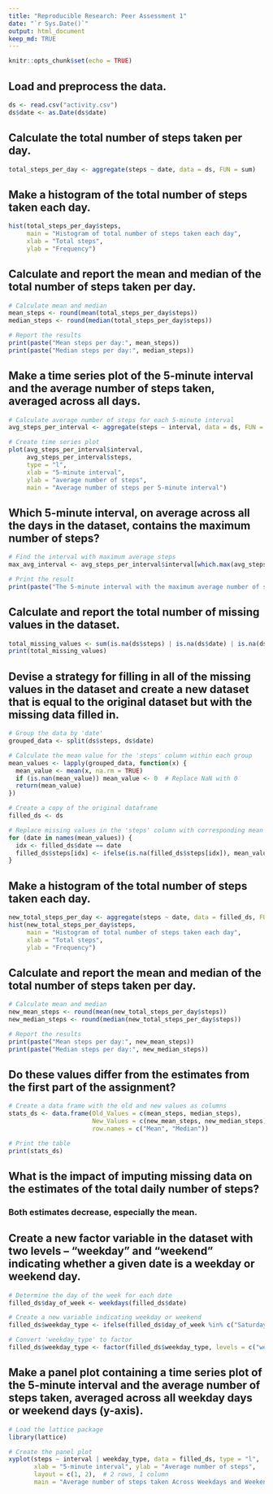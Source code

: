 ---
title: "Reproducible Research: Peer Assessment 1"
date: "`r Sys.Date()`"
output: html_document
keep_md: TRUE
---

```{r setup, include=FALSE}
knitr::opts_chunk$set(echo = TRUE)
```

## Load and preprocess the data.

```{r}
ds <- read.csv("activity.csv")
ds$date <- as.Date(ds$date)
```

## Calculate the total number of steps taken per day.

```{r}
total_steps_per_day <- aggregate(steps ~ date, data = ds, FUN = sum)
```

## Make a histogram of the total number of steps taken each day.

```{r}
hist(total_steps_per_day$steps,
     main = "Histogram of total number of steps taken each day",
     xlab = "Total steps",
     ylab = "Frequency")
```

## Calculate and report the mean and median of the total number of steps taken per day.

```{r}
# Calculate mean and median
mean_steps <- round(mean(total_steps_per_day$steps))
median_steps <- round(median(total_steps_per_day$steps))

# Report the results
print(paste("Mean steps per day:", mean_steps))
print(paste("Median steps per day:", median_steps))
```

## Make a time series plot of the 5-minute interval and the average number of steps taken, averaged across all days.

```{r}
# Calculate average number of steps for each 5-minute interval
avg_steps_per_interval <- aggregate(steps ~ interval, data = ds, FUN = mean)

# Create time series plot
plot(avg_steps_per_interval$interval, 
     avg_steps_per_interval$steps, 
     type = "l", 
     xlab = "5-minute interval", 
     ylab = "average number of steps",
     main = "Average number of steps per 5-minute interval")
```

## Which 5-minute interval, on average across all the days in the dataset, contains the maximum number of steps?

```{r}
# Find the interval with maximum average steps
max_avg_interval <- avg_steps_per_interval$interval[which.max(avg_steps_per_interval$steps)]

# Print the result
print(paste("The 5-minute interval with the maximum average number of steps is:", max_avg_interval))
```

## Calculate and report the total number of missing values in the dataset.

```{r}
total_missing_values <- sum(is.na(ds$steps) | is.na(ds$date) | is.na(ds$interval))
print(total_missing_values)
```

## Devise a strategy for filling in all of the missing values in the dataset and create a new dataset that is equal to the original dataset but with the missing data filled in.

```{r}
# Group the data by 'date'
grouped_data <- split(ds$steps, ds$date)

# Calculate the mean value for the 'steps' column within each group
mean_values <- lapply(grouped_data, function(x) {
  mean_value <- mean(x, na.rm = TRUE)
  if (is.nan(mean_value)) mean_value <- 0  # Replace NaN with 0
  return(mean_value)
})

# Create a copy of the original dataframe
filled_ds <- ds

# Replace missing values in the 'steps' column with corresponding mean values for that day
for (date in names(mean_values)) {
  idx <- filled_ds$date == date
  filled_ds$steps[idx] <- ifelse(is.na(filled_ds$steps[idx]), mean_values[[date]], filled_ds$steps[idx])
}
```

## Make a histogram of the total number of steps taken each day.

```{r}
new_total_steps_per_day <- aggregate(steps ~ date, data = filled_ds, FUN = sum)
hist(new_total_steps_per_day$steps,
     main = "Histogram of total number of steps taken each day",
     xlab = "Total steps",
     ylab = "Frequency")
```

## Calculate and report the mean and median of the total number of steps taken per day.

```{r}
# Calculate mean and median
new_mean_steps <- round(mean(new_total_steps_per_day$steps))
new_median_steps <- round(median(new_total_steps_per_day$steps))

# Report the results
print(paste("Mean steps per day:", new_mean_steps))
print(paste("Median steps per day:", new_median_steps))
```

## Do these values differ from the estimates from the first part of the assignment?

```{r}
# Create a data frame with the old and new values as columns
stats_ds <- data.frame(Old_Values = c(mean_steps, median_steps),
                       New_Values = c(new_mean_steps, new_median_steps),
                       row.names = c("Mean", "Median"))

# Print the table
print(stats_ds)
```

## What is the impact of imputing missing data on the estimates of the total daily number of steps?

### Both estimates decrease, especially the mean.

## Create a new factor variable in the dataset with two levels -- "weekday" and "weekend" indicating whether a given date is a weekday or weekend day.

```{r}
# Determine the day of the week for each date
filled_ds$day_of_week <- weekdays(filled_ds$date)

# Create a new variable indicating weekday or weekend
filled_ds$weekday_type <- ifelse(filled_ds$day_of_week %in% c("Saturday", "Sunday"), "weekend", "weekday")

# Convert 'weekday_type' to factor
filled_ds$weekday_type <- factor(filled_ds$weekday_type, levels = c("weekday", "weekend"))
```

## Make a panel plot containing a time series plot of the 5-minute interval and the average number of steps taken, averaged across all weekday days or weekend days (y-axis).

```{r}
# Load the lattice package
library(lattice)

# Create the panel plot
xyplot(steps ~ interval | weekday_type, data = filled_ds, type = "l",
       xlab = "5-minute interval", ylab = "Average number of steps",
       layout = c(1, 2),  # 2 rows, 1 column
       main = "Average number of steps taken Across Weekdays and Weekends")
```
